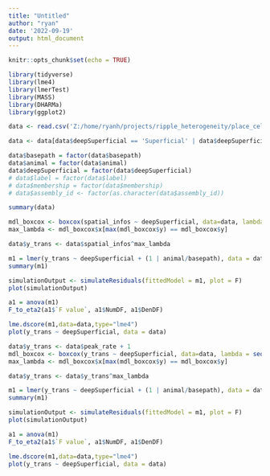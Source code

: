 ```yaml
---
title: "Untitled"
author: "ryan"
date: '2022-09-19'
output: html_document
---
```


```r
knitr::opts_chunk$set(echo = TRUE)
```

```r
library(tidyverse)
library(lme4)
library(lmerTest)
library(MASS)
library(DHARMa)
library(ggplot2)
```

```r
data <- read.csv('Z:/home/ryanh/projects/ripple_heterogeneity/place_cell_infos.csv')

data <- data[data$deepSuperficial == 'Superficial' | data$deepSuperficial == 'Deep',]

data$basepath = factor(data$basepath)
data$animal = factor(data$animal)
data$deepSuperficial = factor(data$deepSuperficial)
# data$label = factor(data$label)
# data$membership = factor(data$membership)
# data$assembly_id <- factor(as.character(data$assembly_id))

summary(data)

```

```r

mdl_boxcox <- boxcox(spatial_infos ~ deepSuperficial, data=data, lambda = seq(-5, 10, length = 100))
max_lambda <- mdl_boxcox$x[max(mdl_boxcox$y) == mdl_boxcox$y]

data$y_trans <- data$spatial_infos^max_lambda

m1 = lmer(y_trans ~ deepSuperficial + (1 | animal/basepath), data = data,REML=FALSE)
summary(m1)

simulationOutput <- simulateResiduals(fittedModel = m1, plot = F)
plot(simulationOutput)

a1 = anova(m1)
F_to_eta2(a1$`F value`, a1$NumDF, a1$DenDF)

lme.dscore(m1,data=data,type="lme4")
plot(y_trans ~ deepSuperficial, data = data)

```

```r

data$y_trans <- data$peak_rate + 1
mdl_boxcox <- boxcox(y_trans ~ deepSuperficial, data=data, lambda = seq(-5, 10, length = 100))
max_lambda <- mdl_boxcox$x[max(mdl_boxcox$y) == mdl_boxcox$y]

data$y_trans <- data$y_trans^max_lambda

m1 = lmer(y_trans ~ deepSuperficial + (1 | animal/basepath), data = data,REML=FALSE)
summary(m1)

simulationOutput <- simulateResiduals(fittedModel = m1, plot = F)
plot(simulationOutput)

a1 = anova(m1)
F_to_eta2(a1$`F value`, a1$NumDF, a1$DenDF)

lme.dscore(m1,data=data,type="lme4")
plot(y_trans ~ deepSuperficial, data = data)
```

```r


```

```r


```

```r


```

```r


```
